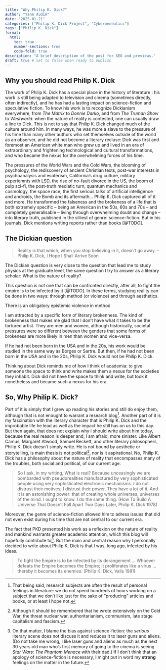 ```yaml
---
title: "Why Philip K. Dick?"
author: "Yann Audin"
date: "2025-01-21"
categories: ["Philip K. Dick Project", "Cybermeneutics"]
tags: ["Philip K. Dick"]
format:
  html:
    toc: true
    number-sections: true
    code-fold: true
description: "A brief description of the post for SEO and previews."
draft: true # Set to false when ready to publish
---
```


## Why you should read Philip K. Dick

The work of Philip K. Dick has a special place in the history of literature : his work is still being adapted to television and cinema (sometimes directly, often indirectly), and he has had a lasting impact on science-fiction and speculative fiction. To know his work is to recognize Dickianism everywhere, from *The Matrix* to *Donnie Darko*, and from *The Truman Show* to *Westworld*: when the nature of reality is contested, one can usually draw a line to Dick. This is not to say that Philip K. Dick changed much of the culture around him. In many ways, he was more a slave to the pressure of his time than many other authors who set themselves outside of the world as an observer, and he did not become a literary recluse: Dick was first and foremost an American white man who grew up and lived in an era of extraordinary and frightening technological and cultural transformations, and who became the nexus for the overwhelming forces of his time. 

The pressures of the World Wars and the Cold Wars, the blooming of psychology, the rediscovery of ancient Christian texts, post-war interests in psychoanalysis and esoterism, California's drug culture, military experiemnts with LSD, the rise of no-fault divorce in the US, the boom of pulp sci-fi, the post-truth mediatic turn, quantum mechanics and cosmology, the space race, the first serious talks of artificial intelligence and androids, the Bomb and its aftermath... Philip K. Dick captured all of it and more. He transformed the falseness and the brokeness of a life that is both extremely specific -- being an American in the 50s, 60s and 70s -- and completely generalisable -- living through overwhelming doubt and change -- into literary truth, published in the silliest of genre: science-fiction. But in his journals, Dick mentions writing reports rather than books [@TODO]. 

## The Dickian question

> Reality is that which, when you stop believing in it, doesn't go away.
> -- Philip K. Dick, I Hope I Shall Arrive Soon 

The Dickian question is very close to the question that lead me to study physics at the graduate level, the same question I try to answer as a literary scholar: What is the nature of reality?

This question is not one that can be confronted directly, after all, to fight the empire is to be infected by it [@TODO]. In these terms, studying reality can be done in two ways: through method (or violence) and through aesthetics.

> 

There is an obligatory epistemic violence in method


I am attracted by a specific form of literary brokenness. 
The kind of brokenness that makes me glad that I don't have what it takes to be the tortured artist. 
They are men and women, although historically, societal pressures were so different between the genders that some forms of brokeness are more likely in men than women and vice-versa. 

If he had not been born in the USA and in the 20s, his work would be studied in the same way as Borges or Sartre. 
But then, if he had not been born in the USA and in the 20s, Philip K. Dick would not be Philip K. Dick. 

Thinking about Dick reminds me of how I think of academia: to give someone the space to think and write makes them a nexus for the societies they inhabit. 
Dick did not have the space to think and write, but took it nonetheless and became such a nexus for his era. 

## So, Why Philip K. Dick? 

Part of it is simply that I grew up reading his stories and still do enjoy them, although that is not enought to warrant a research blog^[That being said, research subjects are often the result of personal feelings in literature: we do not spend hundreds of hours working on a subject that we don't like just for the sake of "producing" articles and books, or at least I hope not.].
Another part of it is my fascination with the literary character that is Philip K. Dick and the improbable life he lead as well as the impact he still has on us to this day. 
But then again, that does not explain why I should write about him today, because the real reason is deeper and, I am afraid, more sinister. 
Like Albert Camus, Margaret Atwood, Samuel Beckett, and other literary philosophers, Philip K. Dick doesn't simply write.
He is not bound by aesthetic or storytelling, is main thesis is not political^[Although it should be remembered that he wrote extensively on the Cold War, the threat nuclear war, authoritarianism, communism, late stage capitalism and fascism.], nor is it aspirational.
No, Philip K. Dick has a philosophy about the nature of reality that encompasses many of the troubles, both social and political, of our current age.

> So I ask, in my writing, What is real? Because unceasingly we are bombarded with pseudorealities manufactured by very sophisticated people using very sophisticated electronic mechanisms. I do not distrust their motives; I distrust their power. They have a lot of it. And it is an astonishing power: that of creating whole universes, universes of the mind. I ought to know. I do the same thing. (How To Build A Universe That Doesn't Fall Apart Two Days Later, Philip K. Dick 1978)

Moreover, the genre of science-fiction allowed him to adress issues that did not even exist during his time that are not central to our current era. 

The fact that PKD presented his work as a reflexion on the nature of reality and mankind warrants greater academic attention, which this blog will hopefully contribute to^[On that matter, I blame the bias against science-fiction: the *serious* literary scene does not discuss it and reduces it to laser guns and aliens. (Do not take me wrong, I like laser guns and aliens as much as the next 30 years old man who's first memory of going to the cinema is seeing *Star Wars: The Phantom Menace* with their dad.) If I don't think that an apology of science-fiction is necessary, I might put in word my **strong** feelings on the matter in the future.]. 
But the main and central reason why I personally decided to write about Philip K. Dick is that I was, long ago, infected by his ideas. 

> To fight the Empire is to be infected by its derangement ... Whoever defeats the Empire becomes the Empire; it proliferates like a virus ... thereby it becomes its enemies. (Philip K. Dick, Valis 1981)

